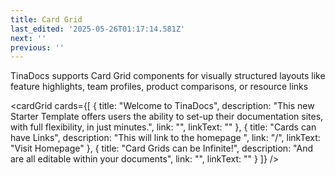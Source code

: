 ```yaml
---
title: Card Grid
last_edited: '2025-05-26T01:17:14.581Z'
next: ''
previous: ''
---
```


TinaDocs supports Card Grid components for visually structured layouts like feature highlights, team profiles, product comparisons, or resource links

<cardGrid
  cards={[
    {
      title: "Welcome to TinaDocs",
      description:
        "This new Starter Template offers users the ability to set-up their documentation sites, with full flexibility, in just minutes.",
      link: "",
      linkText: ""
    },
    {
      title: "Cards can have Links",
      description: "This will link to the homepage ",
      link: "/",
      linkText: "Visit Homepage"
    },
    {
      title: "Card Grids can be Infinite!",
      description: "And are all editable within your documents",
      link: "",
      linkText: ""
    }
  ]}
/>
